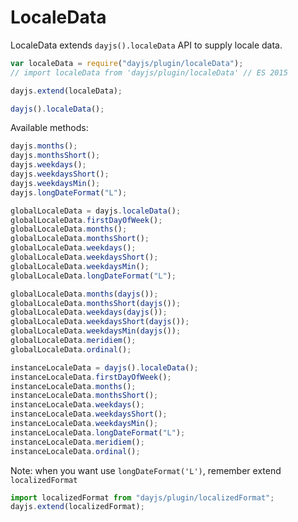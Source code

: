 # LocaleData

LocaleData extends `dayjs().localeData` API to supply locale data.

```javascript
var localeData = require("dayjs/plugin/localeData");
// import localeData from 'dayjs/plugin/localeData' // ES 2015

dayjs.extend(localeData);

dayjs().localeData();
```

Available methods:

```js
dayjs.months();
dayjs.monthsShort();
dayjs.weekdays();
dayjs.weekdaysShort();
dayjs.weekdaysMin();
dayjs.longDateFormat("L");

globalLocaleData = dayjs.localeData();
globalLocaleData.firstDayOfWeek();
globalLocaleData.months();
globalLocaleData.monthsShort();
globalLocaleData.weekdays();
globalLocaleData.weekdaysShort();
globalLocaleData.weekdaysMin();
globalLocaleData.longDateFormat("L");

globalLocaleData.months(dayjs());
globalLocaleData.monthsShort(dayjs());
globalLocaleData.weekdays(dayjs());
globalLocaleData.weekdaysShort(dayjs());
globalLocaleData.weekdaysMin(dayjs());
globalLocaleData.meridiem();
globalLocaleData.ordinal();

instanceLocaleData = dayjs().localeData();
instanceLocaleData.firstDayOfWeek();
instanceLocaleData.months();
instanceLocaleData.monthsShort();
instanceLocaleData.weekdays();
instanceLocaleData.weekdaysShort();
instanceLocaleData.weekdaysMin();
instanceLocaleData.longDateFormat("L");
instanceLocaleData.meridiem();
instanceLocaleData.ordinal();
```

Note: when you want use `longDateFormat('L')`, remember extend `localizedFormat`

```js
import localizedFormat from "dayjs/plugin/localizedFormat";
dayjs.extend(localizedFormat);
```
